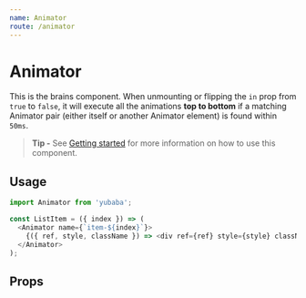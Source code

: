 ```yaml
---
name: Animator
route: /animator
---
```



# Animator

This is the brains component.
When unmounting or flipping the `in` prop from `true` to `false`,
it will execute all the animations **top to bottom** if a matching Animator pair (either itself or another Animator element) is found within `50ms`.

> **Tip -** See [Getting started](/getting-started) for more information on how to use this component.

## Usage

```js
import Animator from 'yubaba';

const ListItem = ({ index }) => (
  <Animator name={`item-${index}`}>
    {({ ref, style, className }) => <div ref={ref} style={style} className={className} />}
  </Animator>
);
```

## Props

<Props of={Animator} />
